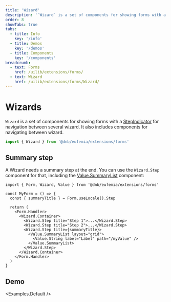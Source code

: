 ```yaml
---
title: 'Wizard'
description: '`Wizard` is a set of components for showing forms with a [StepIndicator](/uilib/components/step-indicator/) for navigation between several wizard. It also includes components for navigating between wizard.'
order: 8
showTabs: true
tabs:
  - title: Info
    key: '/info'
  - title: Demos
    key: '/demos'
  - title: Components
    key: '/components'
breadcrumb:
  - text: Forms
    href: /uilib/extensions/forms/
  - text: Wizard
    href: /uilib/extensions/forms/Wizard/
---
```



# Wizards

`Wizard` is a set of components for showing forms with a [StepIndicator](/uilib/components/step-indicator/) for navigation between several wizard. It also includes components for navigating between wizard.

```jsx
import { Wizard } from '@dnb/eufemia/extensions/forms'
```

<ListWizardComponents size="small" />

## Summary step

A Wizard needs a summary step at the end. You can use the `Wizard.Step` component for that, including the [Value.SummaryList](/uilib/extensions/forms/Value/SummaryList/) component:

```tsx
import { Form, Wizard, Value } from '@dnb/eufemia/extensions/forms'

const MyForm = () => {
  const { summaryTitle } = Form.useLocale().Step

  return (
    <Form.Handler>
      <Wizard.Container>
        <Wizard.Step title="Step 1">...</Wizard.Step>
        <Wizard.Step title="Step 2">...</Wizard.Step>
        <Wizard.Step title={summaryTitle}>
          <Value.SummaryList layout="grid">
            <Value.String label="Label" path="/myValue" />
          </Value.SummaryList>
        </Wizard.Step>
      </Wizard.Container>
    </Form.Handler>
  )
}
```

## Demo

<Examples.Default />
